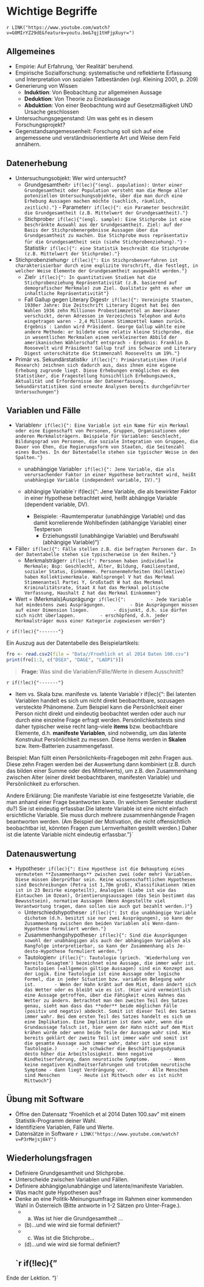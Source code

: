 # Wichtige Begriffe

`r LINK("https://www.youtube.com/watch?v=G0MIrYZ29dE&feature=youtu.be&7qj1tHFjpXuyr=")` 

## Allgemeines
- Empirie: Auf Erfahrung, 'der Realität' beruhend.
- Empirische Sozialforschung: systematische und reflektierte Erfassung und Interpretation von sozialen Tatbeständen (vgl. Kleining 2001, p. 209)
- Generierung von Wissen
    - **Induktion**: Von Beobachtung zur allgemeinen Aussage
    - **Deduktion**: Von Theorie zu Einzelaussage
    - **Abduktion**: Von einer Beobachtung wird auf Gesetzmäßigkeit UND Ursache geschlossen   
- Untersuchungsgegenstand: Um was geht es in diesem Forschungsprojekt?
- Gegenstandsangemessenheit: Forschung soll sich  auf eine angemessene und verständnisorientierte Art und Weise dem Feld annähern.

## Datenerhebung
- Untersuchungsobjekt: Wer wird untersucht?
    - Grundgesamtheit`r if(lec){"(engl. population): Unter einer Grundgesamtheit oder Population versteht man die Menge aller potenziellen Untersuchungsobjekte, über die man durch eine  Erhebung Aussagen machen möchte (sachlich, räumlich, zeitlich)."}`
          - Parameter`r if(lec){": ein Parameter beschreibt die Grundgesamtheit (z.B. Mittelwert der Grundgesamtheit)."}`
    - Stichprobe`r if(lec){"(engl. sample): Eine Stichprobe ist eine beschränkte Auswahl aus der Grundgesamtheit. Ziel: auf der Basis der Stichprobenergebnisse Aussagen über die Grundgesamtheit zu machen. Die Stichprobe muss repräsentativ für die Grundgesamtheit sein (siehe Stichprobenziehung)."}`
          - Statistik`r if(lec){": eine Statistik beschreibt die Stichprobe (z.B. Mittelwert der Stichprobe)."}`
- Stichprobenziehung`r if(lec){": Ein Stichprobenverfahren ist charakterisierbar durch eine explizite Vorschrift, die festlegt, in welcher Weise Elemente der Grundgesamtheit ausgewählt werden."}`
    - Ziel`r if(lec){": In quantitativen Studien hat die Stichprobenziehung Repräsentativität (z.B. basierend auf demografischer Merkmale) zum Ziel. Qualitativ geht es eher um inhaltliche Repräsentativität"}`
    - Fall Gallup gegen Literary Digest`r if(lec){": Vereinigte Staaten, 1930er Jahre: Die Zeitschrift Literary Digest hat bei den Wahlen 1936 zehn Millionen Probestimmzettel an Amerikaner verschickt, deren Adressen im Verzeichnis Telephon and Auto eingetragen waren - 2,4 Millionen Stimmzettel kamen zurück. Ergebnis : Landon wird Präsident. George Gallup wählte eine andere Methode: er bildete eine relativ kleine Stichprobe, die in wesentlichen Merkmalen einem verkleinerten Abbild der amerikanischen Wählerschaft entsprach - Ergebnis: Franklin D. Roosevelt wird Präsident! Gallup traf ins Schwarze und Literary Digest unterschätzte die Stimmenzahl Roosevelts um 19%."}`
- Primär vs. Sekundärstatistik`r if(lec){": Primärstatistiken (Field Research) zeichnen sich dadurch aus, dass ihnen eine eigene Erhebung zugrunde liegt. Diese Erhebungen ermöglichen es dem Statistiker, die Fragestellung hinsichtlich Erhebungszweck, Aktualität und Erfordernisse der Datenerfassung. Sekundärstatistiken sind erneute Analysen bereits durchgeführter Untersuchungen"}`

## Variablen und Fälle
- Variablen`r if(lec){": Eine Variable ist ein Name für ein Merkmal oder eine Eigenschaft von Personen, Gruppen, Organisationen oder anderen Merkmalsträgern. Beispiele für Variablen: Geschlecht, Bildungsgrad von Personen, die soziale Integration von Gruppen, die Dauer von Ehen, die Regierungsform von Staaten, die Seitenzahl eines Buches. In der Datentabelle stehen sie typischer Weise in den Spalten."}`
    - unabhängige Variable`r if(lec){": Jene Variable, die als verursachender Faktor in einer Hypothese betrachtet wird, heißt unabhängige Variable (independent variable, IV)."}`
    - abhängige Variable`r if(lec){": Jene Variable, die als bewirkter Faktor in einer Hypothese betrachtet wird, heißt abhängige Variable (dependent variable, DV).
    
        - Beispiele:
            -Raumtemperatur (unabhängige Variable) und das damit korrelierende Wohlbefinden (abhängige Variable) einer Testperson
            - Erziehungsstil (unabhängige Variable) und Berufswahl (abhängige Variable)"}`
- Fälle`r if(lec){": Fälle stellen z.B. die befragten Personen dar. In der Datentabelle stehen sie typischerweise in den Reihen."}`
    - Merkmalsträger`r if(lec){": Personen haben individuelle Merkmale; Bsp: Geschlecht, Alter, Bildung, Familienstand, sozialer Status, Einkommen. Personenmehrheiten (Kollektive) haben Kollektivmerkmale. Wahlsprengel V hat das Merkmal Stimmenanteil Partei Y, Großstadt W hat das Merkmal Kriminalitätsrate, Staat X hat das Merkmal politische Verfassung, Haushalt Z hat das Merkmal Einkommen"}`
- Wert = (Merkmals)Ausprägung`r if(lec){":
        - Jede Variable hat mindestens zwei Ausprägungen.
        - Die Ausprägungen müssen auf einer Dimension liegen.
        - disjunkt, d.h. sie dürfen sich nicht überlappen.
        - erschöpfend, d.h. jeder Merkmalsträger muss einer Kategorie zugewiesen werden"}`
 
`r if(!lec){"-------"}` 

Ein Auszug aus der Datentabelle des Beispielartikels:

```r
fro <- read.csv2(file = "Data//Froehlich et al 2014 Daten 100.csv")
print(fro[1:3, c("DSEX", "DAGE", "LADP1")])
``` 

> **Frage:** Was sind die Variablen/Fälle/Werte in diesem Ausschnitt?
    
`r if(!lec){"-------"}`
    
- Item vs. Skala bzw. manifeste vs. latente Variable`r if(lec){": Bei latenten Variablen handelt es sich um nicht direkt beobachtbare, sozusagen versteckte Phänomene. Zum Beispiel kann die Persönlichkeit einer Person nicht direkt und eindeutig beobachtet werden oder auch nur durch eine einzelne Frage erfragt werden. Persönlichkeitstests sind daher typischer weise recht lang--viele **items** bzw. beobachtbare Elemente, d.h. **manifeste Variablen**, sind notwendig, um das latente Konstrukut Persönlichkeit zu messen. Diese items werden in **Skalen** bzw. Item-Batterien zusammengefasst.

Beispiel: Man füllt einen Persönlichkeits-Fragebogen mit zehn Fragen aus. Diese zehn Fragen werden bei der Auswertung dann kombiniert (z.B. durch das bilden einer Summe oder des Mittelwerts), um z.B. den Zusammenhang zwischen Alter (einer direkt beobachtbaren, manifesten Variable) und Persönlichkeit zu erforschen.

Andere Erklärung: Die manifeste Variable ist eine festgesetzte Variable, die man anhand einer Frage beantworten kann. (In welchem Semester studierst du?) Sie ist eindeutig erfassbar.Die latente Variable ist eine nicht einfach ersichtliche Variable. Sie muss durch mehrere zusammenhängende Fragen beantworten werden. (Am Beispiel der Motivation, die nicht offensichtlich beobachtbar ist, könnten Fragen zum Lernverhalten gestellt werden.) Daher ist die latente Variable nicht eindeutig erfassbar."}`

## Datenauswertung

- Hypothese`r if(lec){": Eine Hypothese ist die Behauptung eines vermuteten **Zusammenhangs** zwischen zwei (oder mehr) Variablen. Diese müssen überprüfbar sein. Keine wissenschaftlichen Hypothesen sind Beschreibungen (Petra ist 1,70m groß), Klassifikationen (Wien ist in 23 Bezirke eingeteilt), Analogien (Liebe ist wie das Eintauchen im Ozean), Orientierungsaussagen (das Sein bestimmt das Bewusstsein), normative Aussagen (Wenn Angestellte viel Verantwortung tragen, dann sollen sie auch gut bezahlt werden.)"}`
    - Unterschiedshypothese`r if(lec){": Ist die unabhängige Variable dichotom (d.h. besitzt sie nur zwei Ausprägungen), so kann der Zusammenhang zwischen den beiden Variablen als Wenn-dann-Hypothese formuliert werden."}`
    - Zusammenhangshypothese`r if(lec){": Sind die Ausprägungen sowohl der unabhängigen als auch der abhängigen Variablen als Rangfolge interpretierbar, so kann der Zusammenhang als Je-desto-Hypothese formuliert werden."}`
    - Tautologien`r if(lec){": Tautologie (griech. 'Wiederholung von bereits Gesagtem') bezeichnet eine Aussage, die immer wahr ist. Tautologien (=allgemein gültige Aussagen) sind ein Konzept aus der Logik. Eine Tautologie ist eine Aussage oder logische Formel, die in jeder Situation bzw. variablen Belegung wahr ist.
        - Wenn der Hahn kräht auf dem Mist, dann ändert sich das Wetter oder es bleibt wie es ist. (Hier wird vermeintlich eine Aussage getroffen, über die Fähigkeit eines Hahnes das Wetter zu ändern. Betrachtet man den zweiten Teil des Satzes genau, sieht man dass das **oder** beide möglichen Fälle (positiv und negativ) abdeckt. Somit ist dieser Teil des Satzes immer wahr. Bei dem ersten Teil des Satzes handelt es sich um eine Implikation. Eine Implikation ist dann wahr, wenn die Grundaussage falsch ist, hier wenn der Hahn nicht auf dem Mist krähen würde oder wenn beide Teile der Aussage wahr sind. Wie bereits geklärt der zweite Teil ist immer wahr und somit ist die gesamte Aussage auch immer wahr, daher ist sie eine Tautologie.)
        - Je schwächer die Beschäftigungsdynamik desto höher die Arbeitslosigkeit. Wenn negative Kindheitserfahrung, dann neurotische Symptome.
        - Wenn keine negativen Kindheitserfahrungen und trotzdem neurotische Symptome - dann liegt Verdrängung vor.
        - Alle Menschen sind Menschen
        - Heute ist Mittwoch oder es ist nicht Mittwoch"}`
        
## Übung mit Software
- Öffne den Datensatz "Froehlich et al 2014 Daten 100.sav" mit einem Statistik-Programm deiner Wahl.
- Identifiziere Variablen, Fälle und Werte.
- Datensätze in Software
`r LINK("https://www.youtube.com/watch?v=P3rMejsj6kY")` 


## Wiederholungsfragen
- Definiere Grundgesamtheit und Stichprobe.
- Unterscheide zwischen Variablen und Fällen.
- Definiere abhängige/unabhängige und latente/manifeste Variablen.
- Was macht gute Hypothesen aus?
- Denke an eine Politik-Meinungsumfrage im Rahmen einer kommenden Wahl in Österreich (Bitte antworte in 1-2 Sätzen pro Unter-Frage.). 
    - (a) Was ist hier die Grundgesamtheit ...
    - (b)...und wie wird sie formal definiert?
    - (c) Was ist die Stichprobe...
    - (d)...und wie wird sie formal definiert?



    
    `r if(!lec){"
-------

Ende der Lektion.
"}`

